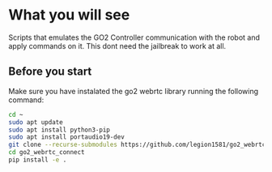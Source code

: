 
# What you will see 
Scripts that emulates the GO2 Controller communication with the robot and apply commands on it. This dont need the jailbreak to work at all.

## Before you start
Make sure you have instalated the go2 webrtc library running the following command:
```bash
cd ~
sudo apt update
sudo apt install python3-pip
sudo apt install portaudio19-dev
git clone --recurse-submodules https://github.com/legion1581/go2_webrtc_connect.git
cd go2_webrtc_connect
pip install -e .
```
